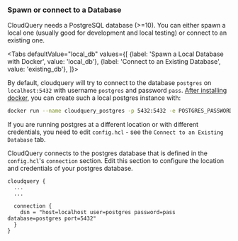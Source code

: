 
### Spawn or connect to a Database

CloudQuery needs a PostgreSQL database (>=10). You can either spawn a local one (usually good for development and local testing)
or connect to an existing one.

<Tabs
  defaultValue="local_db"
  values={[
    {label: 'Spawn a Local Database with Docker', value: 'local_db'},
    {label: 'Connect to an Existing Database', value: 'existing_db'},
  ]}>

<TabItem value='local_db'>

By default, cloudquery will try to connect to the database `postgres` on `localhost:5432` with username `postgres` and 
password `pass`. [After installing docker](https://www.docker.com/get-started), you can create such a local postgres instance with:

```bash
docker run --name cloudquery_postgres -p 5432:5432 -e POSTGRES_PASSWORD=pass -d postgres
```

If you are running postgres at a different location or with different credentials, you need to edit `config.hcl` - 
see the `Connect to an Existing Database` tab.

</TabItem>

<TabItem value='existing_db'>

CloudQuery connects to the postgres database that is defined in the `config.hcl`'s `connection` section.
Edit this section to configure the location and credentials of your postgres database.

```hcl title=config.hcl
cloudquery {
  ...
  ...

  connection {
    dsn = "host=localhost user=postgres password=pass database=postgres port=5432"
  }
}
```

</TabItem>

</Tabs>